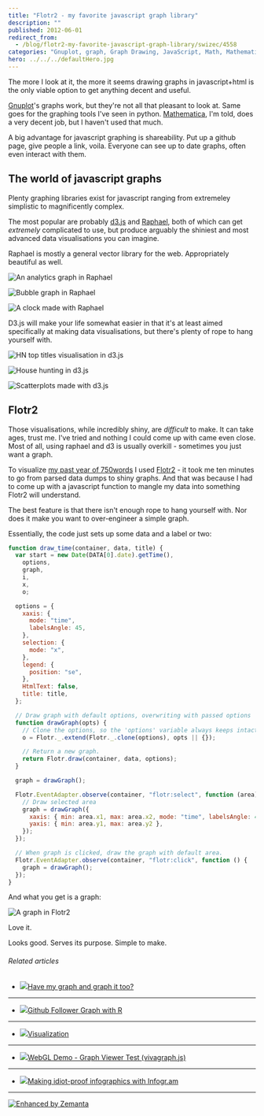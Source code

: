 ```yaml
---
title: "Flotr2 - my favorite javascript graph library"
description: ""
published: 2012-06-01
redirect_from:
  - /blog/flotr2-my-favorite-javascript-graph-library/swizec/4558
categories: "Gnuplot, graph, Graph Drawing, JavaScript, Math, Mathematica, Raphael, Uncategorized"
hero: ../../../defaultHero.jpg
---
```


The more I look at it, the more it seems drawing graphs in javascript+html is the only viable option to get anything decent and useful.

[Gnuplot](http://www.gnuplot.info/ "Gnuplot")'s graphs work, but they're not all that pleasant to look at. Same goes for the graphing tools I've seen in python. [Mathematica](http://www.wolfram.com/products/mathematica/ "Mathematica"), I'm told, does a very decent job, but I haven't used that much.

A big advantage for javascript graphing is shareability. Put up a github page, give people a link, voila. Everyone can see up to date graphs, often even interact with them.

## The world of javascript graphs

Plenty graphing libraries exist for javascript ranging from extremeley simplistic to magnificently complex.

The most popular are probably [d3.js](http://d3js.org/) and [Raphael](http://raphaeljs.com/), both of which can get _extremely_ complicated to use, but produce arguably the shiniest and most advanced data visualisations you can imagine.

Raphael is mostly a general vector library for the web. Appropriately beautiful as well.

![An analytics graph in Raphael](https://swizec.com/wp-content/uploads/2012/06/Screen-Shot-2012-06-01-at-2.41.59-PM.png "An analytics graph in Raphael")

![Bubble graph in Raphael](https://swizec.com/wp-content/uploads/2012/06/Screen-Shot-2012-06-01-at-2.42.12-PM.png "Bubble graph in Raphael")

![A clock made with Raphael](https://swizec.com/wp-content/uploads/2012/06/Screen-Shot-2012-06-01-at-2.42.31-PM.png "A clock made with Raphael")

D3.js will make your life somewhat easier in that it's at least aimed specifically at making data visualisations, but there's plenty of rope to hang yourself with.

![HN top titles visualisation in d3.js](https://swizec.com/wp-content/uploads/2012/06/Screen-Shot-2012-06-01-at-3.03.35-PM.png "HN top titles visualisation in d3.js")

![House hunting in d3.js](https://swizec.com/wp-content/uploads/2012/06/Screen-Shot-2012-06-01-at-2.46.31-PM.png "House hunting in d3.js")

![Scatterplots made with d3.js](https://swizec.com/wp-content/uploads/2012/06/Screen-Shot-2012-06-01-at-2.46.53-PM.png "Scatterplots made with d3.js")

## Flotr2

Those visualisations, while incredibly shiny, are _difficult_ to make. It can take ages, trust me. I've tried and nothing I could come up with came even close. Most of all, using raphael and d3 is usually overkill - sometimes you just want a graph.

To visualize [my past year of 750words](https://swizec.com/blog/a-year-of-750words-com-with-shiny-graphs/swizec/4378 "A year of 750words.com – with shiny graphs") I used [Flotr2](http://humblesoftware.com/flotr2/) - it took me ten minutes to go from parsed data dumps to shiny graphs. And that was because I had to come up with a javascript function to mangle my data into something Flotr2 will understand.

The best feature is that there isn't enough rope to hang yourself with. Nor does it make you want to over-engineer a simple graph.

Essentially, the code just sets up some data and a label or two:

```javascript
function draw_time(container, data, title) {
  var start = new Date(DATA[0].date).getTime(),
    options,
    graph,
    i,
    x,
    o;

  options = {
    xaxis: {
      mode: "time",
      labelsAngle: 45,
    },
    selection: {
      mode: "x",
    },
    legend: {
      position: "se",
    },
    HtmlText: false,
    title: title,
  };

  // Draw graph with default options, overwriting with passed options
  function drawGraph(opts) {
    // Clone the options, so the 'options' variable always keeps intact.
    o = Flotr._.extend(Flotr._.clone(options), opts || {});

    // Return a new graph.
    return Flotr.draw(container, data, options);
  }

  graph = drawGraph();

  Flotr.EventAdapter.observe(container, "flotr:select", function (area) {
    // Draw selected area
    graph = drawGraph({
      xaxis: { min: area.x1, max: area.x2, mode: "time", labelsAngle: 45 },
      yaxis: { min: area.y1, max: area.y2 },
    });
  });

  // When graph is clicked, draw the graph with default area.
  Flotr.EventAdapter.observe(container, "flotr:click", function () {
    graph = drawGraph();
  });
}
```

And what you get is a graph:

![A graph in Flotr2](https://swizec.com/wp-content/uploads/2012/06/Screen-Shot-2012-06-01-at-2.58.02-PM.png "A graph in Flotr2")

Love it.

Looks good. Serves its purpose. Simple to make.

###### Related articles

- [![](https://i.zemanta.com/noimg_05_80_80.jpg)](http://ask.metafilter.com/215379/Have-my-graph-and-graph-it-too)[Have my graph and graph it too?](http://ask.metafilter.com/215379/Have-my-graph-and-graph-it-too)

---

- [![](https://i.zemanta.com/89526314_80_80.jpg)](http://www.r-bloggers.com/github-follower-graph-with-r/)[Github Follower Graph with R](http://www.r-bloggers.com/github-follower-graph-with-r/)

---

- [![](https://i.zemanta.com/noimg_02_80_80.jpg)](http://the.taoofmac.com/space/infoviz)[Visualization](http://the.taoofmac.com/space/infoviz)

---

- [![](https://i.zemanta.com/noimg_09_80_80.jpg)](http://www.webgl.com/2012/05/webgl-demo-graph-viewer-test-vivagraph-js/)[WebGL Demo - Graph Viewer Test (vivagraph.js)](http://www.webgl.com/2012/05/webgl-demo-graph-viewer-test-vivagraph-js/)

---

- [![](https://i.zemanta.com/91372938_80_80.jpg)](http://arstechnica.com/business/2012/05/making-idiot-proof-infographics-with-infogr-am/)[Making idiot-proof infographics with Infogr.am](http://arstechnica.com/business/2012/05/making-idiot-proof-infographics-with-infogr-am/)

---

[![Enhanced by Zemanta](https://img.zemanta.com/zemified_e.png?x-id=5580d959-40bd-49d9-87ad-b9e911728ddb)](http://www.zemanta.com/?px "Enhanced by Zemanta")
